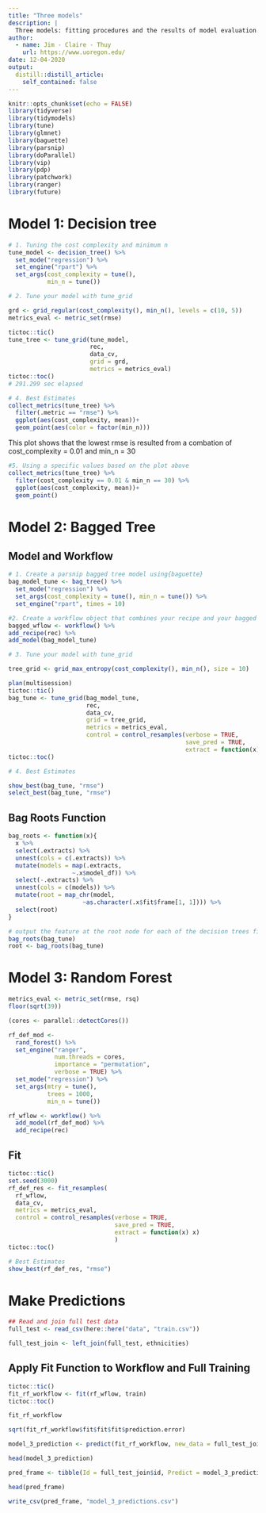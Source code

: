 ```yaml
---
title: "Three models"
description: |
  Three models: fitting procedures and the results of model evaluation.
author:
  - name: Jim - Claire - Thuy
    url: https://www.uoregon.edu/
date: 12-04-2020
output:
  distill::distill_article:
    self_contained: false
---
```


```r
knitr::opts_chunk$set(echo = FALSE)
library(tidyverse)
library(tidymodels)
library(tune)
library(glmnet)
library(baguette)
library(parsnip)
library(doParallel)
library(vip)
library(pdp)
library(patchwork)
library(ranger)
library(future)
```

# Model 1: Decision tree

```r
# 1. Tuning the cost complexity and minimum n 
tune_model <- decision_tree() %>% 
  set_mode("regression") %>% 
  set_engine("rpart") %>% 
  set_args(cost_complexity = tune(), 
           min_n = tune())

# 2. Tune your model with tune_grid

grd <- grid_regular(cost_complexity(), min_n(), levels = c(10, 5)) 
metrics_eval <- metric_set(rmse)

tictoc::tic()
tune_tree <- tune_grid(tune_model, 
                       rec, 
                       data_cv, 
                       grid = grd, 
                       metrics = metrics_eval)
tictoc::toc()
# 291.299 sec elapsed

# 4. Best Estimates 
collect_metrics(tune_tree) %>% 
  filter(.metric == "rmse") %>% 
  ggplot(aes(cost_complexity, mean))+
  geom_point(aes(color = factor(min_n)))
```

This plot shows that the lowest rmse is resulted from a combation of cost_complexity = 0.01 and min_n = 30

```r
#5. Using a specific values based on the plot above
collect_metrics(tune_tree) %>% 
  filter(cost_complexity == 0.01 & min_n == 30) %>% 
  ggplot(aes(cost_complexity, mean))+
  geom_point()
```

# Model 2: Bagged Tree

## Model and Workflow

```r
# 1. Create a parsnip bagged tree model using{baguette}
bag_model_tune <- bag_tree() %>% 
  set_mode("regression") %>% 
  set_args(cost_complexity = tune(), min_n = tune()) %>% 
  set_engine("rpart", times = 10) 

#2. Create a workflow object that combines your recipe and your bagged tree model specification.
bagged_wflow <- workflow() %>%
add_recipe(rec) %>%
add_model(bag_model_tune)

# 3. Tune your model with tune_grid

tree_grid <- grid_max_entropy(cost_complexity(), min_n(), size = 10) 

plan(multisession) 
tictoc::tic()
bag_tune <- tune_grid(bag_model_tune,
                      rec,
                      data_cv,
                      grid = tree_grid,
                      metrics = metrics_eval, 
                      control = control_resamples(verbose = TRUE,
                                                  save_pred = TRUE,
                                                  extract = function(x) extract_model(x)))
tictoc::toc()

# 4. Best Estimates 

show_best(bag_tune, "rmse")
select_best(bag_tune, "rmse")

```

## Bag Roots Function

```r
bag_roots <- function(x){
  x %>% 
  select(.extracts) %>% 
  unnest(cols = c(.extracts)) %>% 
  mutate(models = map(.extracts,
                  ~.x$model_df)) %>% 
  select(-.extracts) %>% 
  unnest(cols = c(models)) %>% 
  mutate(root = map_chr(model,
                     ~as.character(.x$fit$frame[1, 1]))) %>%
  select(root)  
}

# output the feature at the root node for each of the decision trees fit.
bag_roots(bag_tune)
root <- bag_roots(bag_tune)
```

# Model 3: Random Forest 

```r
metrics_eval <- metric_set(rmse, rsq)
floor(sqrt(39))

(cores <- parallel::detectCores())

rf_def_mod <-
  rand_forest() %>% 
  set_engine("ranger",
             num.threads = cores, 
             importance = "permutation",  
             verbose = TRUE) %>% 
  set_mode("regression") %>% 
  set_args(mtry = tune(),
           trees = 1000,
           min_n = tune()) 

rf_wflow <- workflow() %>%
  add_model(rf_def_mod) %>% 
  add_recipe(rec)
```

## Fit

```r
tictoc::tic()
set.seed(3000)
rf_def_res <- fit_resamples(
  rf_wflow,
  data_cv,
  metrics = metrics_eval,
  control = control_resamples(verbose = TRUE,
                              save_pred = TRUE,
                              extract = function(x) x)
                              )
tictoc::toc()

# Best Estimates 
show_best(rf_def_res, "rmse")

```

# Make Predictions 

```r
## Read and join full test data 
full_test <- read_csv(here::here("data", "train.csv"))

full_test_join <- left_join(full_test, ethnicities)
```

## Apply Fit Function to Workflow and Full Training 

```r
tictoc::tic()
fit_rf_workflow <- fit(rf_wflow, train)
tictoc::toc()

fit_rf_workflow

sqrt(fit_rf_workflow$fit$fit$fit$prediction.error)
```

```r
model_3_prediction <- predict(fit_rf_workflow, new_data = full_test_join)

head(model_3_prediction)
```

```r
pred_frame <- tibble(Id = full_test_join$id, Predict = model_3_prediction$.pred)

head(pred_frame)
```

```r
write_csv(pred_frame, "model_3_predictions.csv")
```

